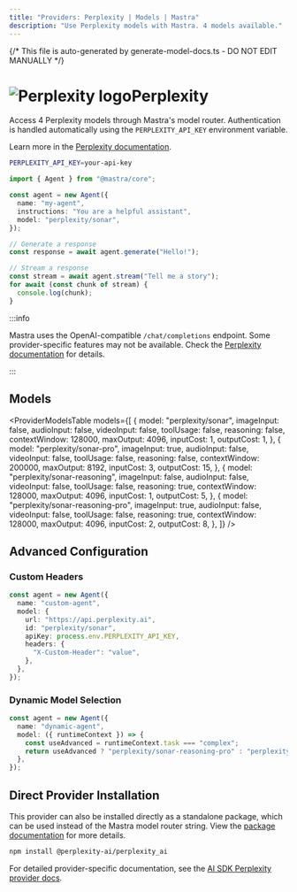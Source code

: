 ```yaml
---
title: "Providers: Perplexity | Models | Mastra"
description: "Use Perplexity models with Mastra. 4 models available."
---
```


{/* This file is auto-generated by generate-model-docs.ts - DO NOT EDIT MANUALLY */}


# <img src="https://models.dev/logos/perplexity.svg" alt="Perplexity logo" className="inline w-8 h-8 mr-2 align-middle dark:invert dark:brightness-0 dark:contrast-200" />Perplexity

Access 4 Perplexity models through Mastra's model router. Authentication is handled automatically using the `PERPLEXITY_API_KEY` environment variable.

Learn more in the [Perplexity documentation](https://docs.perplexity.ai).

```bash
PERPLEXITY_API_KEY=your-api-key
```

```typescript
import { Agent } from "@mastra/core";

const agent = new Agent({
  name: "my-agent",
  instructions: "You are a helpful assistant",
  model: "perplexity/sonar",
});

// Generate a response
const response = await agent.generate("Hello!");

// Stream a response
const stream = await agent.stream("Tell me a story");
for await (const chunk of stream) {
  console.log(chunk);
}
```

:::info

Mastra uses the OpenAI-compatible `/chat/completions` endpoint. Some provider-specific features may not be available. Check the [Perplexity documentation](https://docs.perplexity.ai) for details.

:::

## Models

<ProviderModelsTable
  models={[
    {
      model: "perplexity/sonar",
      imageInput: false,
      audioInput: false,
      videoInput: false,
      toolUsage: false,
      reasoning: false,
      contextWindow: 128000,
      maxOutput: 4096,
      inputCost: 1,
      outputCost: 1,
    },
    {
      model: "perplexity/sonar-pro",
      imageInput: true,
      audioInput: false,
      videoInput: false,
      toolUsage: false,
      reasoning: false,
      contextWindow: 200000,
      maxOutput: 8192,
      inputCost: 3,
      outputCost: 15,
    },
    {
      model: "perplexity/sonar-reasoning",
      imageInput: false,
      audioInput: false,
      videoInput: false,
      toolUsage: false,
      reasoning: true,
      contextWindow: 128000,
      maxOutput: 4096,
      inputCost: 1,
      outputCost: 5,
    },
    {
      model: "perplexity/sonar-reasoning-pro",
      imageInput: true,
      audioInput: false,
      videoInput: false,
      toolUsage: false,
      reasoning: true,
      contextWindow: 128000,
      maxOutput: 4096,
      inputCost: 2,
      outputCost: 8,
    },
  ]}
/>

## Advanced Configuration

### Custom Headers

```typescript
const agent = new Agent({
  name: "custom-agent",
  model: {
    url: "https://api.perplexity.ai",
    id: "perplexity/sonar",
    apiKey: process.env.PERPLEXITY_API_KEY,
    headers: {
      "X-Custom-Header": "value",
    },
  },
});
```

### Dynamic Model Selection

```typescript
const agent = new Agent({
  name: "dynamic-agent",
  model: ({ runtimeContext }) => {
    const useAdvanced = runtimeContext.task === "complex";
    return useAdvanced ? "perplexity/sonar-reasoning-pro" : "perplexity/sonar";
  },
});
```

## Direct Provider Installation

This provider can also be installed directly as a standalone package, which can be used instead of the Mastra model router string. View the [package documentation](https://www.npmjs.com/package/@perplexity-ai/perplexity_ai) for more details.

```bash npm2yarn copy
npm install @perplexity-ai/perplexity_ai
```

For detailed provider-specific documentation, see the [AI SDK Perplexity provider docs](https://ai-sdk.dev/providers/ai-sdk-providers/perplexity).
